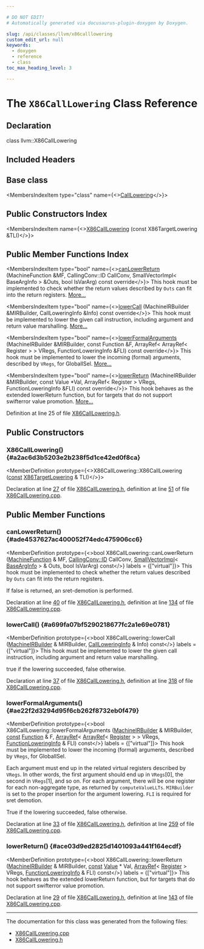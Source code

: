```yaml
---

# DO NOT EDIT!
# Automatically generated via docusaurus-plugin-doxygen by Doxygen.

slug: /api/classes/llvm/x86calllowering
custom_edit_url: null
keywords:
  - doxygen
  - reference
  - class
toc_max_heading_level: 3

---
```





# The `X86CallLowering` Class Reference

<DoxygenPage pluginConfig={pluginConfig}>



## Declaration

<CodeBlock>class llvm::X86CallLowering</CodeBlock>

## Included Headers

<IncludesList>
<IncludesListItem
  filePath="Target/X86/GISel/X86CallLowering.h"
  permalink="/docs/api/files/lib/lib/target/lib/target/x86/lib/target/x86/gisel/x86calllowering-h"
  isLocal="true" />
</IncludesList>

## Base class

<MembersIndex>

<MembersIndexItem
  type="class"
  name={<><a href="/docs/api/classes/llvm/calllowering">CallLowering</a></>}>
</MembersIndexItem>

</MembersIndex>

## Public Constructors Index

<MembersIndex>

<MembersIndexItem
  name={<><a href="#a2ac6d3b5203e2b238f5d1ce42ed0f8ca">X86CallLowering</a> (const X86TargetLowering &amp;TLI)</>}>
</MembersIndexItem>

</MembersIndex>

## Public Member Functions Index

<MembersIndex>

<MembersIndexItem
  type="bool"
  name={<><a href="#ade4537627ac400052f74edc475906cc6">canLowerReturn</a> (MachineFunction &amp;MF, CallingConv::ID CallConv, SmallVectorImpl&lt; BaseArgInfo &gt; &amp;Outs, bool IsVarArg) const override</>}>
This hook must be implemented to check whether the return values described by <code>Outs</code> can fit into the return registers. <a href="#ade4537627ac400052f74edc475906cc6">More...</a>
</MembersIndexItem>

<MembersIndexItem
  type="bool"
  name={<><a href="#a699fa07bf5290218677fc2a1e69e0781">lowerCall</a> (MachineIRBuilder &amp;MIRBuilder, CallLoweringInfo &amp;Info) const override</>}>
This hook must be implemented to lower the given call instruction, including argument and return value marshalling. <a href="#a699fa07bf5290218677fc2a1e69e0781">More...</a>
</MembersIndexItem>

<MembersIndexItem
  type="bool"
  name={<><a href="#ae22f2d3294d95f6cb262f8732eb0f479">lowerFormalArguments</a> (MachineIRBuilder &amp;MIRBuilder, const Function &amp;F, ArrayRef&lt; ArrayRef&lt; Register &gt; &gt; VRegs, FunctionLoweringInfo &amp;FLI) const override</>}>
This hook must be implemented to lower the incoming (formal) arguments, described by <code>VRegs</code>, for GlobalISel. <a href="#ae22f2d3294d95f6cb262f8732eb0f479">More...</a>
</MembersIndexItem>

<MembersIndexItem
  type="bool"
  name={<><a href="#ace03d9ed2825d1401093a441f164ecdf">lowerReturn</a> (MachineIRBuilder &amp;MIRBuilder, const Value &#42;Val, ArrayRef&lt; Register &gt; VRegs, FunctionLoweringInfo &amp;FLI) const override</>}>
This hook behaves as the extended lowerReturn function, but for targets that do not support swifterror value promotion. <a href="#ace03d9ed2825d1401093a441f164ecdf">More...</a>
</MembersIndexItem>

</MembersIndex>


Definition at line 25 of file <a href="/docs/api/files/lib/lib/target/lib/target/x86/lib/target/x86/gisel/x86calllowering-h">X86CallLowering.h</a>.

<SectionDefinition>

## Public Constructors

### X86CallLowering() {#a2ac6d3b5203e2b238f5d1ce42ed0f8ca}

<MemberDefinition
  prototype={<>X86CallLowering::X86CallLowering (<a href="/docs/api/files/lib/lib/target/lib/target/aarch64/aarch64promoteconstant-cpp/#a90f8350fecae261c25be85d38b451bff">const</a> <a href="/docs/api/classes/llvm/x86targetlowering">X86TargetLowering</a> &amp; TLI)</>}>

Declaration at line <a href="/docs/api/files/lib/lib/target/lib/target/x86/lib/target/x86/gisel/x86calllowering-h/#l00027">27</a> of file <a href="/docs/api/files/lib/lib/target/lib/target/x86/lib/target/x86/gisel/x86calllowering-h">X86CallLowering.h</a>, definition at line <a href="/docs/api/files/lib/lib/target/lib/target/x86/lib/target/x86/gisel/x86calllowering-cpp/#l00051">51</a> of file <a href="/docs/api/files/lib/lib/target/lib/target/x86/lib/target/x86/gisel/x86calllowering-cpp">X86CallLowering.cpp</a>.
</MemberDefinition>

</SectionDefinition>

<SectionDefinition>

## Public Member Functions

### canLowerReturn() {#ade4537627ac400052f74edc475906cc6}

<MemberDefinition
  prototype={<>bool X86CallLowering::canLowerReturn (<a href="/docs/api/classes/llvm/machinefunction">MachineFunction</a> &amp; MF, <a href="/docs/api/namespaces/llvm/callingconv/#abdf8cf606905c10634e831390981b0ed">CallingConv::ID</a> CallConv, <a href="/docs/api/classes/llvm/smallvectorimpl">SmallVectorImpl</a>&lt; <a href="/docs/api/structs/llvm/calllowering/basearginfo">BaseArgInfo</a> &gt; &amp; Outs, bool IsVarArg) const</>}
  labels = {["virtual"]}>
This hook must be implemented to check whether the return values described by <code>Outs</code> can fit into the return registers.

If false is returned, an sret-demotion is performed.

Declaration at line <a href="/docs/api/files/lib/lib/target/lib/target/x86/lib/target/x86/gisel/x86calllowering-h/#l00040">40</a> of file <a href="/docs/api/files/lib/lib/target/lib/target/x86/lib/target/x86/gisel/x86calllowering-h">X86CallLowering.h</a>, definition at line <a href="/docs/api/files/lib/lib/target/lib/target/x86/lib/target/x86/gisel/x86calllowering-cpp/#l00134">134</a> of file <a href="/docs/api/files/lib/lib/target/lib/target/x86/lib/target/x86/gisel/x86calllowering-cpp">X86CallLowering.cpp</a>.
</MemberDefinition>

### lowerCall() {#a699fa07bf5290218677fc2a1e69e0781}

<MemberDefinition
  prototype={<>bool X86CallLowering::lowerCall (<a href="/docs/api/classes/llvm/machineirbuilder">MachineIRBuilder</a> &amp; MIRBuilder, <a href="/docs/api/structs/llvm/calllowering/callloweringinfo">CallLoweringInfo</a> &amp; Info) const</>}
  labels = {["virtual"]}>
This hook must be implemented to lower the given call instruction, including argument and return value marshalling.

<SectionUser title="Returns">
true if the lowering succeeded, false otherwise.
</SectionUser>

Declaration at line <a href="/docs/api/files/lib/lib/target/lib/target/x86/lib/target/x86/gisel/x86calllowering-h/#l00037">37</a> of file <a href="/docs/api/files/lib/lib/target/lib/target/x86/lib/target/x86/gisel/x86calllowering-h">X86CallLowering.h</a>, definition at line <a href="/docs/api/files/lib/lib/target/lib/target/x86/lib/target/x86/gisel/x86calllowering-cpp/#l00318">318</a> of file <a href="/docs/api/files/lib/lib/target/lib/target/x86/lib/target/x86/gisel/x86calllowering-cpp">X86CallLowering.cpp</a>.
</MemberDefinition>

### lowerFormalArguments() {#ae22f2d3294d95f6cb262f8732eb0f479}

<MemberDefinition
  prototype={<>bool X86CallLowering::lowerFormalArguments (<a href="/docs/api/classes/llvm/machineirbuilder">MachineIRBuilder</a> &amp; MIRBuilder, <a href="/docs/api/files/lib/lib/target/lib/target/aarch64/aarch64promoteconstant-cpp/#a90f8350fecae261c25be85d38b451bff">const</a> <a href="/docs/api/classes/llvm/function">Function</a> &amp; F, <a href="/docs/api/classes/llvm/arrayref">ArrayRef</a>&lt; <a href="/docs/api/classes/llvm/arrayref">ArrayRef</a>&lt; <a href="/docs/api/classes/llvm/register">Register</a> &gt; &gt; VRegs, <a href="/docs/api/classes/llvm/functionloweringinfo">FunctionLoweringInfo</a> &amp; FLI) const</>}
  labels = {["virtual"]}>
This hook must be implemented to lower the incoming (formal) arguments, described by <code>VRegs</code>, for GlobalISel.

Each argument must end up in the related virtual registers described by <code>VRegs</code>. In other words, the first argument should end up in <code>VRegs</code>&#91;0&#93;, the second in <code>VRegs</code>&#91;1&#93;, and so on. For each argument, there will be one register for each non-aggregate type, as returned by <code>computeValueLLTs</code>. <code>MIRBuilder</code> is set to the proper insertion for the argument lowering. <code>FLI</code> is required for sret demotion.


<SectionUser title="Returns">
True if the lowering succeeded, false otherwise.
</SectionUser>

Declaration at line <a href="/docs/api/files/lib/lib/target/lib/target/x86/lib/target/x86/gisel/x86calllowering-h/#l00033">33</a> of file <a href="/docs/api/files/lib/lib/target/lib/target/x86/lib/target/x86/gisel/x86calllowering-h">X86CallLowering.h</a>, definition at line <a href="/docs/api/files/lib/lib/target/lib/target/x86/lib/target/x86/gisel/x86calllowering-cpp/#l00259">259</a> of file <a href="/docs/api/files/lib/lib/target/lib/target/x86/lib/target/x86/gisel/x86calllowering-cpp">X86CallLowering.cpp</a>.
</MemberDefinition>

### lowerReturn() {#ace03d9ed2825d1401093a441f164ecdf}

<MemberDefinition
  prototype={<>bool X86CallLowering::lowerReturn (<a href="/docs/api/classes/llvm/machineirbuilder">MachineIRBuilder</a> &amp; MIRBuilder, <a href="/docs/api/files/lib/lib/target/lib/target/aarch64/aarch64promoteconstant-cpp/#a90f8350fecae261c25be85d38b451bff">const</a> <a href="/docs/api/classes/llvm/value">Value</a> &#42; Val, <a href="/docs/api/classes/llvm/arrayref">ArrayRef</a>&lt; <a href="/docs/api/classes/llvm/register">Register</a> &gt; VRegs, <a href="/docs/api/classes/llvm/functionloweringinfo">FunctionLoweringInfo</a> &amp; FLI) const</>}
  labels = {["virtual"]}>
This hook behaves as the extended lowerReturn function, but for targets that do not support swifterror value promotion.

Declaration at line <a href="/docs/api/files/lib/lib/target/lib/target/x86/lib/target/x86/gisel/x86calllowering-h/#l00029">29</a> of file <a href="/docs/api/files/lib/lib/target/lib/target/x86/lib/target/x86/gisel/x86calllowering-h">X86CallLowering.h</a>, definition at line <a href="/docs/api/files/lib/lib/target/lib/target/x86/lib/target/x86/gisel/x86calllowering-cpp/#l00143">143</a> of file <a href="/docs/api/files/lib/lib/target/lib/target/x86/lib/target/x86/gisel/x86calllowering-cpp">X86CallLowering.cpp</a>.
</MemberDefinition>

</SectionDefinition>

<hr/>

The documentation for this class was generated from the following files:

<ul>
<li><a href="/docs/api/files/lib/lib/target/lib/target/x86/lib/target/x86/gisel/x86calllowering-cpp">X86CallLowering.cpp</a></li>
<li><a href="/docs/api/files/lib/lib/target/lib/target/x86/lib/target/x86/gisel/x86calllowering-h">X86CallLowering.h</a></li>
</ul>

</DoxygenPage>
